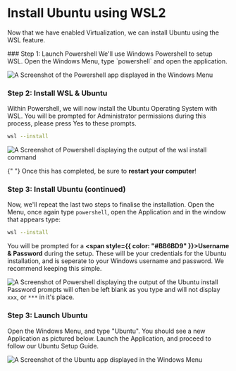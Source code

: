 
# Install Ubuntu using WSL2

Now that we have enabled Virtualization, we can install Ubuntu using the WSL
feature.

<Steps>
  ### Step 1: Launch Powershell
  We'll use Windows Powershell to setup WSL. Open the Windows Menu, type
  `powershell` and open the application.

![A Screenshot of the Powershell app displayed in the Windows Menu](/windows-menu--powershell.jpg)

### Step 2: Install WSL & Ubuntu

Within Powershell, we will now install the Ubuntu Operating System with WSL.
You will be prompted for Administrator permissions during this process,
please press Yes to these prompts.

```sh copy
wsl --install
```

![A Screenshot of Powershell displaying the output of the wsl install command](/powershell-terminal--wsl-install.jpg)

{" "}
<Callout type="warning" emoji="⚠️">
  Once this has completed, be sure to **restart your computer**!
</Callout>
### Step 3: Install Ubuntu (continued)

Now, we'll repeat the last two steps to finalise the installation. Open the
Menu, once again type `powershell`, open the Application and in the window
that appears type:

```sh copy
wsl --install
```

You will be prompted for a
**<span style={{ color: "#BB6BD9" }}>Username & Password</span>** during the
setup. These will be your credentials for the Ubuntu installation, and is
seperate to your Windows username and password. We recommend keeping this
simple.

![A Screenshot of Powershell displaying the output of the Ubuntu install](/powershell-terminal--wsl-install-ubuntu.jpg)
<Callout type="warning" emoji="⚠️">
  Password prompts will often be left blank as you type and will not
  display `xxx`, or `***` in it's place.
</Callout>

### Step 3: Launch Ubuntu

Open the Windows Menu, and type "Ubuntu". You should see a new Application as
pictured below. Launch the Application, and proceed to follow our Ubuntu
Setup Guide.

![A Screenshot of the Ubuntu app displayed in the Windows Menu](/windows-menu--ubuntu.jpg)

</Steps>

<Cards num="1">
  <Card
    title="Complete the install with our Ubuntu Guide"
    arrow="true"
    href="../ubuntu/"
  />
</Cards>
